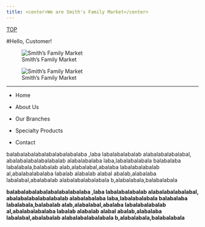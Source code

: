 ```yaml
---
title: <center>We are Smith's Family Market</center>
---
```

<body>

<div id="backtop"><a href="#">TOP</a></div>

#Hello, Customer!

<div class="box">
![Smith's Family Market](https://www.seafoodwatch.org/-/m/sfw/images/fish/website/artic%20-char.png?la=en)
</div>

<div class="box">
![Smith's Family Market](https://www.seafoodwatch.org/-/m/sfw/images/fish/website/artic%20-char.png?la=en)
</div>

---

<nav>

- Home

- About Us

- Our Branches

- Specialty Products

- Contact

</nav>

<section>

balabalabalabalabalabalabalaba ,laba labalabalabalab alabalabalabalabal, abalabalabalabalabalab alabalabalaba laba,labalabalabala balabalaba labalabala,balabalab alab,alabalabal,abalaba labalabalabalab al,abalabalabalaba labalab alabalab alabal abalab,alabalaba labalabal,abalabalab alabalabalabalabala b,alabalabala,balabalabala

</section>

<section>

**balabalabalabalabalabalabalaba ,laba labalabalabalab alabalabalabalabal, abalabalabalabalabalab alabalabalaba laba,labalabalabala balabalaba labalabala,balabalab alab,alabalabal,abalaba labalabalabalab al,abalabalabalaba labalab alabalab alabal abalab,alabalaba labalabal,abalabalab alabalabalabalabala b,alabalabala,balabalabala**

</section>





</body>